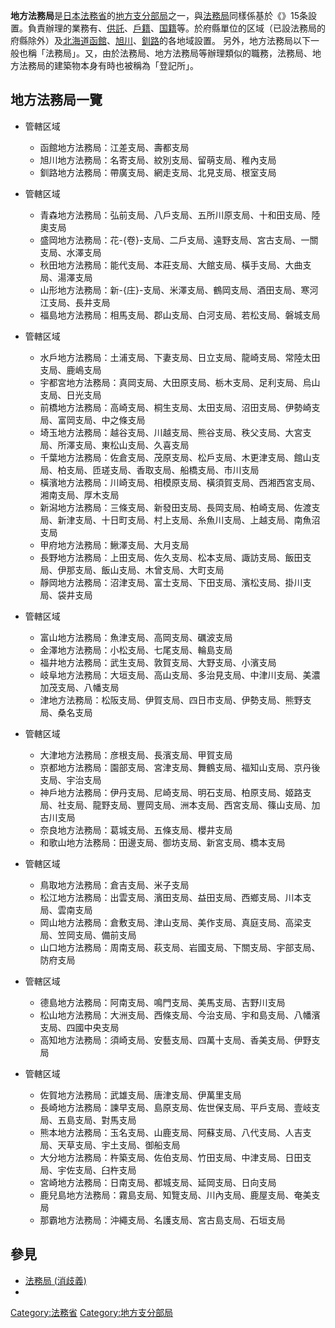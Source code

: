 {{multiple issues|
{{expand|time=2014-06-15T09:06:53+00:00}}
{{expert|time=2014-06-15T09:06:53+00:00}}
{{unreferenced|time=2014-06-15T09:06:53+00:00}}
}}
{{Japanese
|japanese=地方法務局
|kana=ちほうほうむきょく
|romaji=Chihō Hōmukyoku
}}

'''地方法務局'''是[[日本|日本]][[法務省|法務省]]的[[地方支分部局|地方支分部局]]之一，與[[法務局_(日本)|法務局]]同樣係基於《{{Link-ja|法務省設置法|法務省設置法}}》15条設置。負責辦理的業務有{{Link-ja|登記|登記}}、[[供託|供託]]、[[戶籍|戶籍]]、[[国籍|国籍]]等。於府縣單位的区域（已設法務局的府縣除外）及[[北海道|北海道]][[函館|函館]]、[[旭川|旭川]]、[[釧路|釧路]]的各地域設置。
另外，地方法務局以下一般也稱「法務局」。又，由於法務局、地方法務局等辦理類似{{Link-ja|登記所|登記所}}的職務，法務局、地方法務局的建築物本身有時也被稱為「登記所」。

==地方法務局一覽==
*{{Link-ja|札幌法務局|札幌法務局}}管轄区域
**函館地方法務局：江差支局、壽都支局
**旭川地方法務局：名寄支局、紋別支局、留萌支局、稚內支局
**釧路地方法務局：帶廣支局、網走支局、北見支局、根室支局

*{{Link-ja|仙台法務局|仙台法務局}}管轄区域
**青森地方法務局：弘前支局、八戶支局、五所川原支局、十和田支局、陸奧支局
**盛岡地方法務局：花-{卷}-支局、二戶支局、遠野支局、宮古支局、一關支局、水澤支局
**秋田地方法務局：能代支局、本莊支局、大館支局、橫手支局、大曲支局、湯澤支局
**山形地方法務局：新-{庄}-支局、米澤支局、鶴岡支局、酒田支局、寒河江支局、長井支局
**福島地方法務局：相馬支局、郡山支局、白河支局、若松支局、磐城支局

*{{Link-ja|東京法務局|東京法務局}}管轄区域
**水戶地方法務局：土浦支局、下妻支局、日立支局、龍崎支局、常陸太田支局、鹿嶋支局
**宇都宮地方法務局：真岡支局、大田原支局、栃木支局、足利支局、烏山支局、日光支局
**前橋地方法務局：高崎支局、桐生支局、太田支局、沼田支局、伊勢崎支局、富岡支局、中之條支局
**埼玉地方法務局：越谷支局、川越支局、熊谷支局、秩父支局、大宮支局、所澤支局、東松山支局、久喜支局
**千葉地方法務局：佐倉支局、茂原支局、松戶支局、木更津支局、館山支局、柏支局、匝瑳支局、香取支局、船橋支局、市川支局
**橫濱地方法務局：川崎支局、相模原支局、橫須賀支局、西湘西宮支局、湘南支局、厚木支局
**新潟地方法務局：三條支局、新發田支局、長岡支局、柏崎支局、佐渡支局、新津支局、十日町支局、村上支局、糸魚川支局、上越支局、南魚沼支局
**甲府地方法務局：鰍澤支局、大月支局
**長野地方法務局：上田支局、佐久支局、松本支局、諏訪支局、飯田支局、伊那支局、飯山支局、木曾支局、大町支局
**靜岡地方法務局：沼津支局、富士支局、下田支局、濱松支局、掛川支局、袋井支局

*{{Link-ja|名古屋法務局|名古屋法務局}}管轄区域
**富山地方法務局：魚津支局、高岡支局、礪波支局
**金澤地方法務局：小松支局、七尾支局、輪島支局
**福井地方法務局：武生支局、敦賀支局、大野支局、小濱支局
**岐阜地方法務局：大垣支局、高山支局、多治見支局、中津川支局、美濃加茂支局、八幡支局
**津地方法務局：松阪支局、伊賀支局、四日市支局、伊勢支局、熊野支局、桑名支局

*{{Link-ja|大阪法務局|大阪法務局}}管轄区域
**大津地方法務局：彦根支局、長濱支局、甲賀支局
**京都地方法務局：園部支局、宮津支局、舞鶴支局、福知山支局、京丹後支局、宇治支局
**神戶地方法務局：伊丹支局、尼崎支局、明石支局、柏原支局、姬路支局、社支局、龍野支局、豐岡支局、洲本支局、西宮支局、篠山支局、加古川支局
**奈良地方法務局：葛城支局、五條支局、櫻井支局
**和歌山地方法務局：田邊支局、御坊支局、新宮支局、橋本支局

*{{Link-ja|廣島法務局|広島法務局}}管轄区域
**鳥取地方法務局：倉吉支局、米子支局
**松江地方法務局：出雲支局、濱田支局、益田支局、西鄉支局、川本支局、雲南支局
**岡山地方法務局：倉敷支局、津山支局、美作支局、真庭支局、高梁支局、笠岡支局、備前支局
**山口地方法務局：周南支局、萩支局、岩國支局、下關支局、宇部支局、防府支局

*{{Link-ja|高松法務局|高松法務局}}管轄区域
**德島地方法務局：阿南支局、鳴門支局、美馬支局、吉野川支局
**松山地方法務局：大洲支局、西條支局、今治支局、宇和島支局、八幡濱支局、四國中央支局
**高知地方法務局：須崎支局、安藝支局、四萬十支局、香美支局、伊野支局

*{{Link-ja|福岡法務局|福岡法務局}}管轄区域
**佐賀地方法務局：武雄支局、唐津支局、伊萬里支局
**長崎地方法務局：諫早支局、島原支局、佐世保支局、平戶支局、壹岐支局、五島支局、對馬支局
**熊本地方法務局：玉名支局、山鹿支局、阿蘇支局、八代支局、人吉支局、天草支局、宇土支局、御船支局
**大分地方法務局：杵築支局、佐伯支局、竹田支局、中津支局、日田支局、宇佐支局、臼杵支局
**宮崎地方法務局：日南支局、都城支局、延岡支局、日向支局
**鹿兒島地方法務局：霧島支局、知覽支局、川內支局、鹿屋支局、奄美支局
**那霸地方法務局：沖繩支局、名護支局、宮古島支局、石垣支局

== 參見 ==
* [[法務局_(消歧義)|法務局 (消歧義)]]
* {{Link-ja|人權擁護委員|人権擁護委員}}
{{地方支分部局}}
[[Category:法務省|Category:法務省]]
[[Category:地方支分部局|Category:地方支分部局]]
